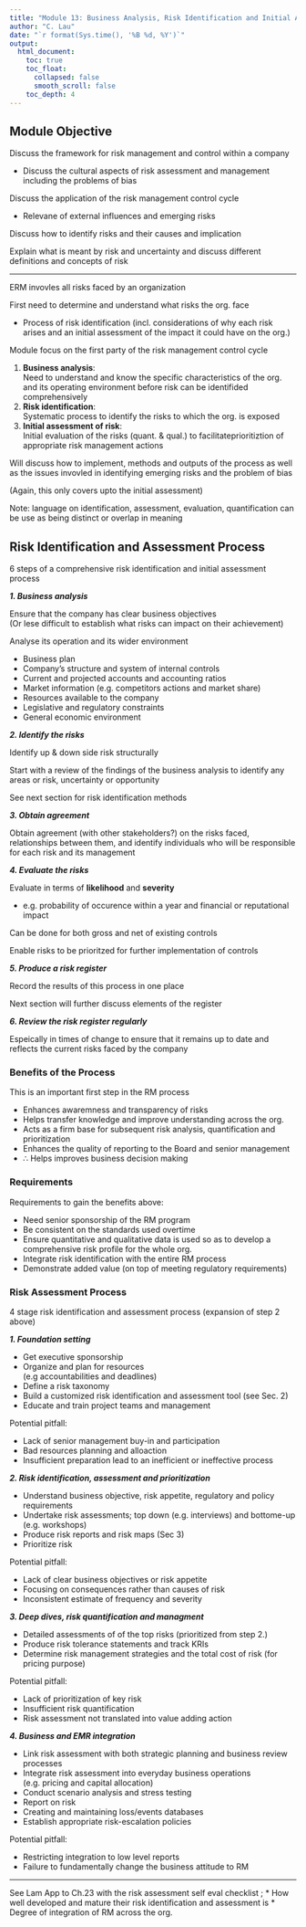```yaml
---
title: "Module 13: Business Analysis, Risk Identification and Initial Assessment"
author: "C. Lau"
date: "`r format(Sys.time(), '%B %d, %Y')`"
output: 
  html_document:
    toc: true
    toc_float:
      collapsed: false
      smooth_scroll: false
    toc_depth: 4
---
```


## Module Objective

Discuss the framework for risk management and control within a company

* Discuss the cultural aspects of risk assessment and management including the problems of bias

Discuss the application of the risk management control cycle

* Relevane of external influences and emerging risks

Discuss how to identify risks and their causes and implication

Explain what is meant by risk and uncertainty and discuss different definitions and concepts of risk

***

ERM invovles all risks faced by an organization

First need to determine and understand what risks the org. face

* Process of risk identification (incl. considerations of why each risk arises and an initial assessment of the impact it could have on the org.)

Module focus on the first party of the risk management control cycle

1. **Business analysis**:  
Need to understand and know the specific characteristics of the org. and its operating environment before risk can be identifided comprehensively
2. **Risk identification**:  
Systematic process to identify the risks to which the org. is exposed
3. **Initial assessment of risk**:  
Initial evaluation of the risks (quant. & qual.) to facilitateprioritiztion of appropriate risk management actions

Will discuss how to implement, methods and outputs of the process as well as the issues invovled in identifying emerging risks and the problem of bias

(Again, this only covers upto the initial assessment)

Note: language on identification, assessment, evaluation, quantification can be use as being distinct or overlap in meaning

## Risk Identification and Assessment Process

6 steps of a comprehensive risk identification and initial assessment process

***1. Business analysis***

Ensure that the company has clear business objectives  
(Or lese difficult to establish what risks can impact on their achievement)

Analyse its operation and its wider environment

* Business plan
* Company's structure and system of internal controls
* Current and projected accounts and accounting ratios
* Market information (e.g. competitors actions and market share)
* Resources available to the company
* Legislative and regulatory constraints
* General economic environment

***2. Identify the risks***

Identify up & down side risk structurally

Start with a review of the findings of the business analysis to identify any areas or risk, uncertainty or opportunity

See next section for risk identification methods

***3. Obtain agreement***

Obtain agreement (with other stakeholders?) on the risks faced, relationships between them, and identify individuals who will be responsible for each risk and its management

***4. Evaluate the risks***

Evaluate in terms of **likelihood** and **severity**

* e.g. probability of occurence within a year and financial or reputational impact

Can be done for both gross and net of existing controls

Enable risks to be prioritzed for further implementation of controls

***5. Produce a risk register***

Record the results of this process in one place

Next section will further discuss elements of the register

***6. Review the risk register regularly***

Espeically in times of change to ensure that it remains up to date and reflects the current risks faced by the company

### Benefits of the Process

This is an important first step in the RM process

* Enhances awaremness and transparency of risks
* Helps transfer knowledge and improve understanding across the org.
* Acts as a firm base for subsequent risk analysis, quantification and prioritization
* Enhances the quality of reporting to the Board and senior management
* $\therefore$ Helps improves business decision making

### Requirements

Requirements to gain the benefits above:

* Need senior sponsorship of the RM program
* Be consistent on the standards used overtime
* Ensure quantitative and qualitative data is used so as to develop a comprehensive risk profile for the whole org.
* Integrate risk identification with the entire RM process
* Demonstrate added value (on top of meeting regulatory requirements)

### Risk Assessment Process

4 stage risk identification and assessment process (expansion of step 2 above)

***1. Foundation setting***

* Get executive sponsorship
* Organize and plan for resources  
(e.g accountabilities and deadlines)
* Define a risk taxonomy
* Build a customized risk identification and assessment tool (see Sec. 2)
* Educate and train project teams and management

Potential pitfall:

* Lack of senior management buy-in and participation
* Bad resources planning and alloaction
* Insufficient preparation lead to an inefficient or ineffective process
    
***2. Risk identification, assessment and prioritization***

* Understand business objective, risk appetite, regulatory and policy requirements
* Undertake risk assessments; top down (e.g. interviews) and bottome-up (e.g. workshops)
* Produce risk reports and risk maps (Sec 3)
* Prioritize risk

Potential pitfall:

* Lack of clear business objectives or risk appetite
* Focusing on consequences rather than causes of risk
* Inconsistent estimate of frequency and severity

***3. Deep dives, risk quantification and managment***

* Detailed assessments of of the top risks (prioritized from step 2.)
* Produce risk tolerance statements and track KRIs
* Determine risk management strategies and the total cost of risk (for pricing purpose)

Potential pitfall:

* Lack of prioritization of key risk
* Insufficient risk quantification
* Risk assessment not translated into value adding action

***4. Business and EMR integration***

* Link risk assessment with both strategic planning and business review processes
* Integrate risk assessment into everyday business operations (e.g. pricing and capital allocation)
* Conduct scenario analysis and stress testing
* Report on risk
* Creating and maintaining loss/events databases
* Establish appropriate risk-escalation policies

Potential pitfall:

* Restricting integration to low level reports
* Failure to fundamentally change the business attitude to RM

***

See Lam App to Ch.23 with the risk assessment self eval checklist
;
* How well developed and mature their risk identification and assessment is
* Degree of integration of RM across the org.